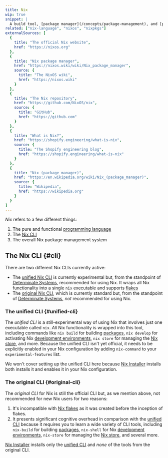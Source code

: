 ```yaml
---
title: Nix
wip: true
snippet: |
  A build tool, [package manager](/concepts/package-management), and [programming language](/concepts/nix-language)
related: ["nix-language", "nixos", "nixpkgs"]
externalSources: [
  {
    title: "The official Nix website",
    href: "https://nixos.org"
  },
  {
    title: "Nix package manager",
    href: "https://nixos.wiki/wiki/Nix_package_manager",
    source: {
      title: "The NixOS wiki",
      href: "https://nixos.wiki"
    }
  },
  {
    title: "The Nix repository",
    href: "https://github.com/NixOS/nix",
    source: {
      title: "GitHub",
      href: "https://github.com"
    }
  },
  {
    title: "What is Nix?",
    href: "https://shopify.engineering/what-is-nix",
    source: {
      title: "The Shopify engineering blog",
      href: "https://shopify.engineering/what-is-nix"
    }
  },
  {
    title: "Nix (package manager)",
    href: "https://en.wikipedia.org/wiki/Nix_(package_manager)",
    source: {
      title: "Wikipedia",
      href: "https://wikipedia.org"
    }
  }
]
---
```


*Nix* refers to a few different things:

1. The pure and functional [programming language][lang]
2. The [Nix CLI](#cli)
3. The overall Nix package management system

## The Nix CLI \{#cli}

There are two different Nix CLIs currently active:

* The [unified Nix CLI](#unified-cli) is currently experimental but, from the standpoint of [Determinate Systems][ds], recommended for using Nix.
  It wraps all Nix functionality into a single `nix` executable and supports [flakes]
* The [original Nix CLI](#original-cli), which is currently standard but, from the standpoint of [Determinate Systems][ds], *not* recommended for using Nix.

### The unified CLI \{#unified-cli}

The *unified CLI* is a still-experimental way of using Nix that involves just one executable called `nix`.
*All* Nix functionality is wrapped into this tool, including commands like `nix build` for building [packages], `nix develop` for activating Nix [development environments][env], `nix store` for managing the [Nix store][store], and more.
Because the unified CLI isn't yet official, it needs to be explicitly enabled in your Nix configuration by adding `nix-command` to your `experimental-features` list.

We won't cover setting up the unified CLI here because [Nix Installer][install] installs both installs it and enables it in your Nix configuration.

### The original CLI \{#original-cli}

The *original CLI* for Nix is still the official CLI but, as we mention above, not recommended for new Nix users for two reasons:

1. It's incompatible with [Nix flakes][flakes] as it was created before the inception of flakes.
1. It presents significant cognitive overhead in comparison with the [unified CLI](#unified-cli) because it requires you to learn a wide variety of CLI tools, including `nix-build` for building [packages], `nix-shell` for Nix [development environments][env], `nix-store` for managing the [Nix store][store], and several more.

[Nix Installer][install] installs only the [unified CLI](#unified-cli) and *none* of the tools from the original CLI.

[ds]: https://determinate.systems
[env]: /concepts/dev-env
[flakes]: /concepts/flakes
[install]: /concepts/nix-installer
[lang]: /concepts/nix-language
[packages]: /concepts/packages
[store]: /concepts/nix-store
